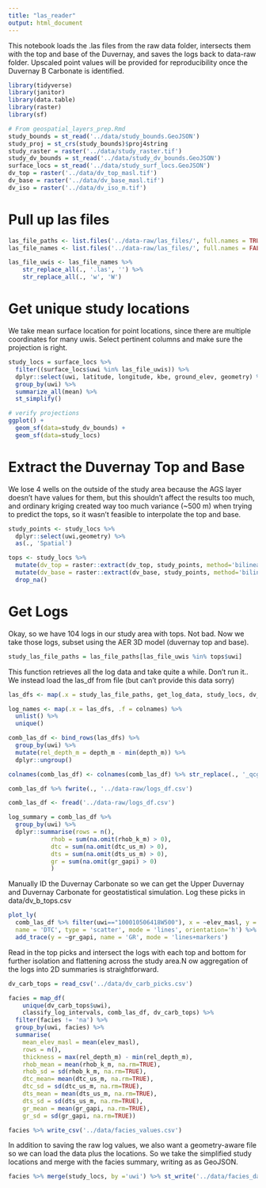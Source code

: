 ```yaml
---
title: "las_reader"
output: html_document
---
```


This notebook loads the .las files from the raw data folder, intersects
them with the top and base of the Duvernay, and saves the logs back to 
data-raw folder. Upscaled point values will be provided for reproducibility
once the Duvernay B Carbonate is identified.

```r
library(tidyverse)
library(janitor)
library(data.table)
library(raster)
library(sf)

# From geospatial_layers_prep.Rmd
study_bounds = st_read('../data/study_bounds.GeoJSON')
study_proj = st_crs(study_bounds)$proj4string
study_raster = raster('../data/study_raster.tif')
study_dv_bounds = st_read('../data/study_dv_bounds.GeoJSON')
surface_locs = st_read('../data/study_surf_locs.GeoJSON')
dv_top = raster('../data/dv_top_masl.tif')
dv_base = raster('../data/dv_base_masl.tif')
dv_iso = raster('../data/dv_iso_m.tif')
```

# Pull up las files

```r
las_file_paths <- list.files('../data-raw/las_files/', full.names = TRUE)
las_file_names <- list.files('../data-raw/las_files/', full.names = FALSE)

las_file_uwis <- las_file_names %>%
    str_replace_all(., '.las', '') %>%
    str_replace_all(., 'w', 'W')
```

# Get unique study locations 

We take mean surface location for point locations, since there are multiple 
coordinates for many uwis. Select pertinent columns and make sure the projection
is right.

```r
study_locs = surface_locs %>% 
  filter((surface_locs$uwi %in% las_file_uwis)) %>%
  dplyr::select(uwi, latitude, longitude, kbe, ground_elev, geometry) %>% 
  group_by(uwi) %>% 
  summarize_all(mean) %>%
  st_simplify()

# verify projections
ggplot() +
  geom_sf(data=study_dv_bounds) +
  geom_sf(data=study_locs)
```
# Extract the Duvernay Top and Base

We lose 4 wells on the outside of the study area because the AGS layer doesn't
have values for them, but this shouldn't affect the results too much, and 
ordinary kriging created way too much variance (~500 m) when trying to predict
the tops, so it wasn't feasible to interpolate the top and base.

```r
study_points <- study_locs %>%
  dplyr::select(uwi,geometry) %>%
  as(., 'Spatial')

tops <- study_locs %>%
  mutate(dv_top = raster::extract(dv_top, study_points, method='bilinear')) %>%
  mutate(dv_base = raster::extract(dv_base, study_points, method='bilinear')) %>%
  drop_na()
```

# Get Logs

Okay, so we have 104 logs in our study area with tops. Not bad. Now we take those logs, 
subset using the AER 3D model (duvernay top and base). 

```r
study_las_file_paths = las_file_paths[las_file_uwis %in% tops$uwi]
```

This function retrieves all the log data and take quite a while. Don't run it..
We instead load the las_df from file (but can't provide this data sorry)

```r
las_dfs <- map(.x = study_las_file_paths, get_log_data, study_locs, dv_base, dv_top)

log_names <- map(.x = las_dfs, .f = colnames) %>%
  unlist() %>%
  unique()

comb_las_df <- bind_rows(las_dfs) %>%
  group_by(uwi) %>%
  mutate(rel_depth_m = depth_m - min(depth_m)) %>%
  dplyr::ungroup()

colnames(comb_las_df) <- colnames(comb_las_df) %>% str_replace(., '_qcgeo', '')

comb_las_df %>% fwrite(., '../data-raw/logs_df.csv')
```

```r
comb_las_df <- fread('../data-raw/logs_df.csv')

log_summary = comb_las_df %>%
  group_by(uwi) %>%
  dplyr::summarise(rows = n(), 
            rhob = sum(na.omit(rhob_k_m) > 0),
            dtc = sum(na.omit(dtc_us_m) > 0),
            dts = sum(na.omit(dts_us_m) > 0),
            gr = sum(na.omit(gr_gapi) > 0)
            )
```

Manually ID the Duvernay Carbonate so we can get the Upper Duvernay and Duvernay
Carbonate for geostatistical simulation. Log these picks in data/dv_b_tops.csv

```r
plot_ly(
  comb_las_df %>% filter(uwi=="100010506418W500"), x = ~elev_masl, y = ~dtc_us_m, 
  name = 'DTC', type = 'scatter', mode = 'lines', orientation='h') %>% 
  add_trace(y = ~gr_gapi, name = 'GR', mode = 'lines+markers')
```

Read in the top picks and intersect the logs with each top and bottom for further
isolation and flattening across the study area.N ow aggregation of the logs 
into 2D summaries is straightforward.

```r
dv_carb_tops = read_csv('../data/dv_carb_picks.csv')

facies = map_df(
    unique(dv_carb_tops$uwi), 
    classify_log_intervals, comb_las_df, dv_carb_tops) %>%
  filter(facies != 'na') %>%
  group_by(uwi, facies) %>%
  summarise(
    mean_elev_masl = mean(elev_masl),
    rows = n(), 
    thickness = max(rel_depth_m) - min(rel_depth_m),
    rhob_mean = mean(rhob_k_m, na.rm=TRUE),
    rhob_sd = sd(rhob_k_m, na.rm=TRUE),
    dtc_mean= mean(dtc_us_m, na.rm=TRUE),
    dtc_sd = sd(dtc_us_m, na.rm=TRUE),
    dts_mean = mean(dts_us_m, na.rm=TRUE),
    dts_sd = sd(dts_us_m, na.rm=TRUE),
    gr_mean = mean(gr_gapi, na.rm=TRUE),
    gr_sd = sd(gr_gapi, na.rm=TRUE))

facies %>% write_csv('../data/facies_values.csv')
```

In addition to saving the raw log values, we also want a geometry-aware
file so we can load the data plus the locations. So we take the simplified study
locations and merge with the facies summary, writing as as GeoJSON.

```r
facies %>% merge(study_locs, by ='uwi') %>% st_write('../data/facies_data.GeoJSON')
```
